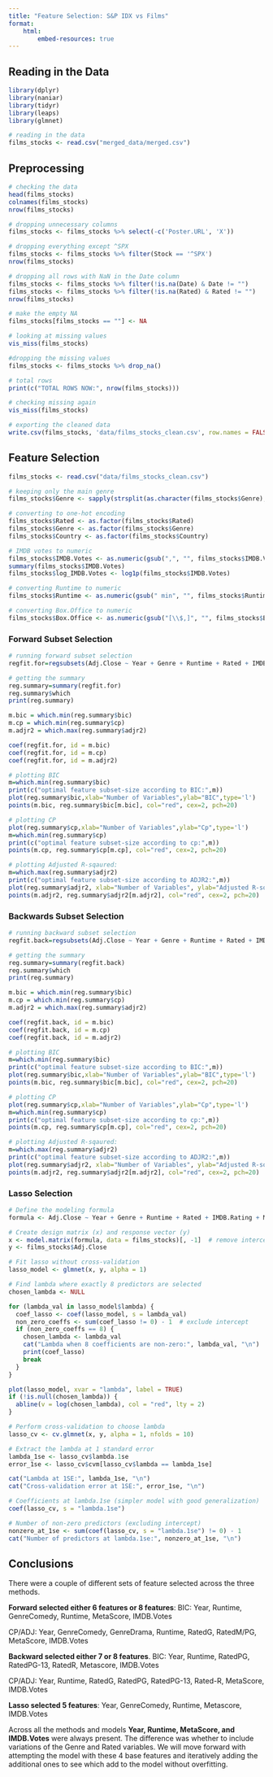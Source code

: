 ```yaml
---
title: "Feature Selection: S&P IDX vs Films"
format:
    html:
        embed-resources: true
---
```


## Reading in the Data

```r
library(dplyr)
library(naniar)
library(tidyr)
library(leaps)
library(glmnet)

# reading in the data
films_stocks <- read.csv("merged_data/merged.csv")
```

## Preprocessing
```r
# checking the data
head(films_stocks)
colnames(films_stocks)
nrow(films_stocks)

# dropping unnecessary columns
films_stocks <- films_stocks %>% select(-c('Poster.URL', 'X'))

# dropping everything except ^SPX
films_stocks <- films_stocks %>% filter(Stock == '^SPX')
nrow(films_stocks)

# dropping all rows with NaN in the Date column
films_stocks <- films_stocks %>% filter(!is.na(Date) & Date != "")
films_stocks <- films_stocks %>% filter(!is.na(Rated) & Rated != "")
nrow(films_stocks)

# make the empty NA
films_stocks[films_stocks == ""] <- NA

# looking at missing values
vis_miss(films_stocks)

#dropping the missing values
films_stocks <- films_stocks %>% drop_na()

# total rows
print(c("TOTAL ROWS NOW:", nrow(films_stocks)))

# checking missing again
vis_miss(films_stocks)

# exporting the cleaned data
write.csv(films_stocks, 'data/films_stocks_clean.csv', row.names = FALSE)
```

## Feature Selection
```r
films_stocks <- read.csv("data/films_stocks_clean.csv")
```

```r
# keeping only the main genre
films_stocks$Genre <- sapply(strsplit(as.character(films_stocks$Genre), ", "), `[`, 1)
```


```r
# converting to one-hot encoding
films_stocks$Rated <- as.factor(films_stocks$Rated)
films_stocks$Genre <- as.factor(films_stocks$Genre)
films_stocks$Country <- as.factor(films_stocks$Country)

# IMDB votes to numeric
films_stocks$IMDB.Votes <- as.numeric(gsub(",", "", films_stocks$IMDB.Votes))
summary(films_stocks$IMDB.Votes)
films_stocks$log_IMDB.Votes <- log1p(films_stocks$IMDB.Votes)

# converting Runtime to numeric
films_stocks$Runtime <- as.numeric(gsub(" min", "", films_stocks$Runtime))

# converting Box.Office to numeric 
films_stocks$Box.Office <- as.numeric(gsub("[\\$,]", "", films_stocks$Box.Office))
```

### Forward Subset Selection
```r
# running forward subset selection
regfit.for=regsubsets(Adj.Close ~ Year + Genre + Runtime + Rated + IMDB.Rating + Metascore + IMDB.Votes + Box.Office, data = films_stocks, method="forward")
```

```r
# getting the summary
reg.summary=summary(regfit.for)
reg.summary$which
print(reg.summary)

m.bic = which.min(reg.summary$bic)
m.cp = which.min(reg.summary$cp)
m.adjr2 = which.max(reg.summary$adjr2)

coef(regfit.for, id = m.bic)
coef(regfit.for, id = m.cp)
coef(regfit.for, id = m.adjr2)

# plotting BIC
m=which.min(reg.summary$bic)
print(c("optimal feature subset-size according to BIC:",m))
plot(reg.summary$bic,xlab="Number of Variables",ylab="BIC",type='l')
points(m.bic, reg.summary$bic[m.bic], col="red", cex=2, pch=20)

# plotting CP
plot(reg.summary$cp,xlab="Number of Variables",ylab="Cp",type='l')
m=which.min(reg.summary$cp)
print(c("optimal feature subset-size according to cp:",m))
points(m.cp, reg.summary$cp[m.cp], col="red", cex=2, pch=20)

# plotting Adjusted R-sqaured:
m=which.max(reg.summary$adjr2)
print(c("optimal feature subset-size according to ADJR2:",m))
plot(reg.summary$adjr2, xlab="Number of Variables", ylab="Adjusted R-squared", type='l')
points(m.adjr2, reg.summary$adjr2[m.adjr2], col="red", cex=2, pch=20)
```

### Backwards Subset Selection
```r
# running backward subset selection
regfit.back=regsubsets(Adj.Close ~ Year + Genre + Runtime + Rated + IMDB.Rating + Metascore + IMDB.Votes + Box.Office, data = films_stocks, method="backward")
```

```r
# getting the summary
reg.summary=summary(regfit.back)
reg.summary$which
print(reg.summary)

m.bic = which.min(reg.summary$bic)
m.cp = which.min(reg.summary$cp)
m.adjr2 = which.max(reg.summary$adjr2)

coef(regfit.back, id = m.bic)
coef(regfit.back, id = m.cp)
coef(regfit.back, id = m.adjr2)

# plotting BIC
m=which.min(reg.summary$bic)
print(c("optimal feature subset-size according to BIC:",m))
plot(reg.summary$bic,xlab="Number of Variables",ylab="BIC",type='l')
points(m.bic, reg.summary$bic[m.bic], col="red", cex=2, pch=20)

# plotting CP
plot(reg.summary$cp,xlab="Number of Variables",ylab="Cp",type='l')
m=which.min(reg.summary$cp)
print(c("optimal feature subset-size according to cp:",m))
points(m.cp, reg.summary$cp[m.cp], col="red", cex=2, pch=20)

# plotting Adjusted R-sqaured:
m=which.max(reg.summary$adjr2)
print(c("optimal feature subset-size according to ADJR2:",m))
plot(reg.summary$adjr2, xlab="Number of Variables", ylab="Adjusted R-squared", type='l')
points(m.adjr2, reg.summary$adjr2[m.adjr2], col="red", cex=2, pch=20)
```

### Lasso Selection

```r
# Define the modeling formula
formula <- Adj.Close ~ Year + Genre + Runtime + Rated + IMDB.Rating + Metascore + IMDB.Votes + Box.Office

# Create design matrix (x) and response vector (y)
x <- model.matrix(formula, data = films_stocks)[, -1]  # remove intercept
y <- films_stocks$Adj.Close

# Fit lasso without cross-validation
lasso_model <- glmnet(x, y, alpha = 1)

# Find lambda where exactly 8 predictors are selected
chosen_lambda <- NULL

for (lambda_val in lasso_model$lambda) {
  coef_lasso <- coef(lasso_model, s = lambda_val)
  non_zero_coeffs <- sum(coef_lasso != 0) - 1  # exclude intercept
  if (non_zero_coeffs == 8) {
    chosen_lambda <- lambda_val
    cat("Lambda when 8 coefficients are non-zero:", lambda_val, "\n")
    print(coef_lasso)
    break
  }
}

plot(lasso_model, xvar = "lambda", label = TRUE)
if (!is.null(chosen_lambda)) {
  abline(v = log(chosen_lambda), col = "red", lty = 2)
}
```

```r
# Perform cross-validation to choose lambda
lasso_cv <- cv.glmnet(x, y, alpha = 1, nfolds = 10)

# Extract the lambda at 1 standard error
lambda_1se <- lasso_cv$lambda.1se
error_1se <- lasso_cv$cvm[lasso_cv$lambda == lambda_1se]

cat("Lambda at 1SE:", lambda_1se, "\n")
cat("Cross-validation error at 1SE:", error_1se, "\n")
```

```r
# Coefficients at lambda.1se (simpler model with good generalization)
coef(lasso_cv, s = "lambda.1se")

# Number of non-zero predictors (excluding intercept)
nonzero_at_1se <- sum(coef(lasso_cv, s = "lambda.1se") != 0) - 1
cat("Number of predictors at lambda.1se:", nonzero_at_1se, "\n")
```

## Conclusions

There were a couple of different sets of feature selected across the three methods.

**Forward selected either 6 features or 8 features**:
BIC: Year, Runtime, GenreComedy, Runtime, MetaScore, IMDB.Votes

CP/ADJ: Year, GenreComedy, GenreDrama, Runtime, RatedG, RatedM/PG, MetaScore, IMDB.Votes

**Backward selected either 7 or 8 features**.
BIC: Year, Runtime, RatedPG, RatedPG-13, RatedR, Metascore, IMDB.Votes

CP/ADJ: Year, Runtime, RatedG, RatedPG, RatedPG-13, Rated-R, MetaScore, IMDB.Votes

**Lasso selected 5 features**:
Year, GenreComedy, Runtime, Metascore, IMDB.Votes

Across all the methods and models **Year, Runtime, MetaScore, and IMDB.Votes** were always present. 
The difference was whether to include variations of the Genre and Rated variables. We will move forward with attempting the model with these 4 base features and iteratively adding the additional ones to see which add to the model without overfitting.